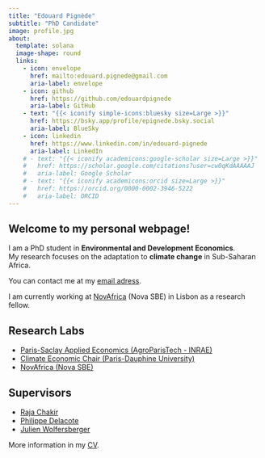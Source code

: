 ```yaml
---
title: "Edouard Pignède"
subtitle: "PhD Candidate"
image: profile.jpg
about:
  template: solana
  image-shape: round
  links:
    - icon: envelope
      href: mailto:edouard.pignede@gmail.com
      aria-label: envelope
    - icon: github
      href: https://github.com/edouardpignede
      aria-label: GitHub
    - text: "{{< iconify simple-icons:bluesky size=Large >}}"
      href: https://bsky.app/profile/epignede.bsky.social
      aria-label: BlueSky
    - icon: linkedin
      href: https://www.linkedin.com/in/edouard-pignede
      aria-label: LinkedIn
    # - text: "{{< iconify academicons:google-scholar size=Large >}}"
    #   href: https://scholar.google.com/citations?user=cw0qKdAAAAAJ
    #   aria-label: Google Scholar
    # - text: "{{< iconify academicons:orcid size=Large >}}"
    #   href: https://orcid.org/0000-0002-3946-5222
    #   aria-label: ORCID
---
```


Welcome to my personal webpage!
-----

I am a PhD student in **Environmental and Development Economics**.\
My research focuses on the adaptation to **climate change** in Sub-Saharan Africa.

You can contact me at my [email adress](mailto:edouard.pignede@gmail.com).

I am currently working at [NovAfrica](https://novafrica.org/) (Nova SBE) in Lisbon as a research fellow.

Research Labs
------------
- [Paris-Saclay Applied Economics (AgroParisTech - INRAE)](https://www6.versailles-grignon.inrae.fr/psae)
- [Climate Economic Chair (Paris-Dauphine University)](https://www.chaireeconomieduclimat.org/en/)
- [NovAfrica (Nova SBE)](https://novafrica.org/)

Supervisors
-----------
- [Raja Chakir](https://sites.google.com/site/rajachakir/)
- [Philippe Delacote](https://sites.google.com/view/philippedelacote/)
- [Julien Wolfersberger](https://julienwolfersberger.wordpress.com/)


More information in my [CV](https://edouardpignede.github.io/files/cv.pdf).
